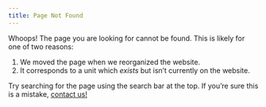 ```yaml
---
title: Page Not Found
---
```


Whoops!  The page you are looking for cannot be found.  This is likely for one of two reasons:

1.  We moved the page when we reorganized the website.
2.  It corresponds to a unit which _exists_ but isn't currently on the website.

Try searching for the page using the search bar at the top.  If you're sure this is a mistake, [contact us!](mailto:comet.project@ubc.ca)